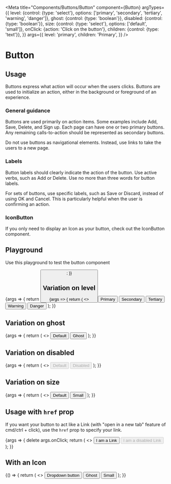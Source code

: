 
<Meta
  title="Components/Buttons/Button"
  component={Button}
  argTypes={{
    level: {control: {type: 'select'}, options: ['primary', 'secondary', 'tertiary', 'warning', 'danger']},
    ghost: {control: {type: 'boolean'}},
    disabled: {control: {type: 'boolean'}},
    size: {control: {type: 'select'}, options: ['default', 'small']},
    onClick: {action: 'Click on the button'},
    children: {control: {type: 'text'}},
  }}
  args={{
    level: 'primary',
    children: 'Primary',
  }}
/>

# Button

## Usage

Buttons express what action will occur when the users clicks. Buttons are used to initialize an action, either in the background or foreground of an experience.

### General guidance

Buttons are used primarily on action items. Some examples include Add, Save, Delete, and Sign up. Each page can have one or two primary buttons. Any remaining calls-to-action should be represented as secondary buttons.

Do not use buttons as navigational elements. Instead, use links to take the users to a new page.

### Labels

Button labels should clearly indicate the action of the button. Use active verbs, such as Add or Delete. Use no more than three words for button labels.

For sets of buttons, use specific labels, such as Save or Discard, instead of using OK and Cancel. This is particularly helpful when the user is confirming an action.

### IconButton

If you only need to display an Icon as your button, check out the <LinkTo kind="Components/Buttons/IconButton" story="Standard">IconButton component</LinkTo>.

## Playground

Use this playground to test the button component

<Canvas>
  <Story name="Standard">
    {args => {
      return <Button {...args} />;
    }}
  </Story>
</Canvas>

<ArgsTable story="Standard" />

## Variation on level

<Canvas>
  <Story name="Level">
    {args => {
      return (
        <>
          <Button {...args} level="primary">
            Primary
          </Button>
          <Button {...args} level="secondary">
            Secondary
          </Button>
          <Button {...args} level="tertiary">
            Tertiary
          </Button>
          <Button {...args} level="warning">
            Warning
          </Button>
          <Button {...args} level="danger">
            Danger
          </Button>
        </>
      );
    }}
  </Story>
</Canvas>

## Variation on ghost

<Canvas>
  <Story name="Ghost">
    {args => {
      return (
        <>
          <Button {...args} ghost={false}>
            Default
          </Button>
          <Button {...args} ghost={true}>
            Ghost
          </Button>
        </>
      );
    }}
  </Story>
</Canvas>

## Variation on disabled

<Canvas>
  <Story name="Disabled">
    {args => {
      return (
        <>
          <Button {...args} disabled={false}>
            Default
          </Button>
          <Button {...args} disabled={true}>
            Disabled
          </Button>
        </>
      );
    }}
  </Story>
</Canvas>

## Variation on size

<Canvas>
  <Story name="Size">
    {args => {
      return (
        <>
          <Button {...args} size="default">
            Default
          </Button>
          <Button {...args} size="small">
            Small
          </Button>
        </>
      );
    }}
  </Story>
</Canvas>

## Usage with `href` prop

If you want your button to act like a <LinkTo kind="Components/Link" story="Standard">Link</LinkTo> (with "open in a new tab" feature of cmd/ctrl + click), use the `href` prop to specify your link.

<Canvas>
  <Story name="Link">
    {args => {
      delete args.onClick;
      return (
        <>
          <Button {...args} href="https://google.com" target="_blank">
            I am a Link
          </Button>
          <Button {...args} disabled={true} href="https://google.com" target="_blank">
            I am a disabled Link
          </Button>
        </>
      );
    }}
  </Story>
</Canvas>

## With an Icon

<Canvas>
  <Story name="With an Icon">
    {() => {
      return (
        <>
          <Button ghost={false}>
            Dropdown button <ArrowDownIcon />
          </Button>
          <Button ghost={true}>
            Ghost <ArrowDownIcon />
          </Button>
          <Button level="secondary" size="small">
            Small <ArrowDownIcon />
          </Button>
        </>
      );
    }}
  </Story>
</Canvas>
